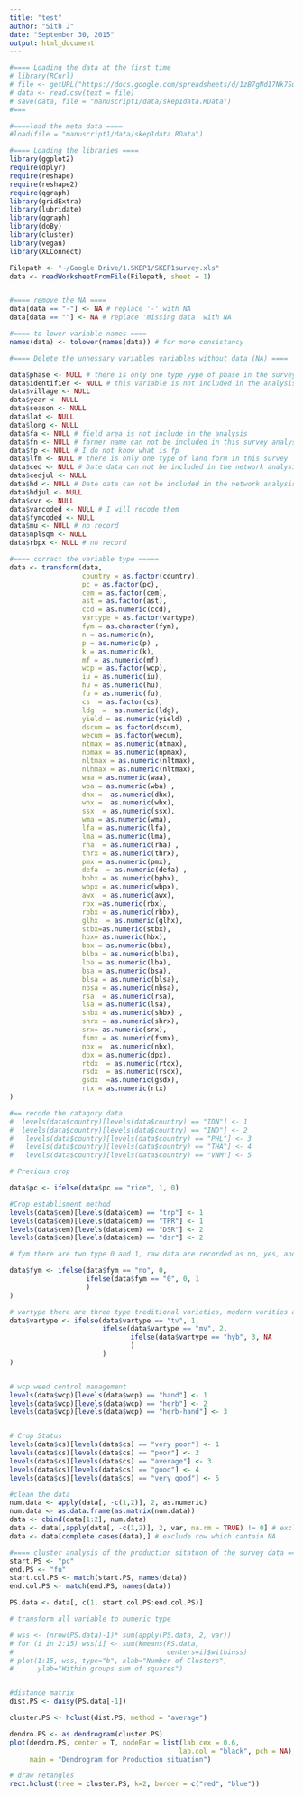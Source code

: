 ```yaml
---
title: "test"
author: "Sith J"
date: "September 30, 2015"
output: html_document
---
```


```r
#==== Loading the data at the first time
# library(RCurl)
# file <- getURL("https://docs.google.com/spreadsheets/d/1zB7gNdI7Nk7SuHuPWcjzaKnjuwkvL6sOVMo0zMfuV-c/pub?gid=558862364&single=true&output=csv")
# data <- read.csv(text = file)
# save(data, file = "manuscript1/data/skep1data.RData")
#===

#====load the meta data ====
#load(file = "manuscript1/data/skep1data.RData")

#==== Loading the libraries ====
library(ggplot2)
require(dplyr)
require(reshape)
require(reshape2)
require(qgraph)
library(gridExtra)
library(lubridate)
library(qgraph)
library(doBy)
library(cluster)
library(vegan)
library(XLConnect)

Filepath <- "~/Google Drive/1.SKEP1/SKEP1survey.xls"
data <- readWorksheetFromFile(Filepath, sheet = 1)


#==== remove the NA ====
data[data == "-"] <- NA # replace '-' with NA
data[data == ""] <- NA # replace 'missing data' with NA

#==== to lower variable names ====
names(data) <- tolower(names(data)) # for more consistancy

#==== Delete the unnessary variables variables without data (NA) ====

data$phase <- NULL # there is only one type yype of phase in the survey
data$identifier <- NULL # this variable is not included in the analysis
data$village <- NULL
data$year <- NULL
data$season <- NULL
data$lat <- NULL
data$long <- NULL
data$fa <- NULL # field area is not include in the analysis
data$fn <- NULL # farmer name can not be included in this survey analysis
data$fp <- NULL # I do not know what is fp
data$lfm <- NULL # there is only one type of land form in this survey
data$ced <- NULL # Date data can not be included in the network analysis
data$cedjul <- NULL
data$hd <- NULL # Date data can not be included in the network analysis
data$hdjul <- NULL
data$cvr <- NULL
data$varcoded <- NULL # I will recode them 
data$fymcoded <- NULL
data$mu <- NULL # no record
data$nplsqm <- NULL
data$rbpx <- NULL # no record

#==== corract the variable type =====
data <- transform(data, 
                  country = as.factor(country),
                  pc = as.factor(pc),
                  cem = as.factor(cem),     
                  ast = as.factor(ast),       
                  ccd = as.numeric(ccd),
                  vartype = as.factor(vartype),
                  fym = as.character(fym),
                  n = as.numeric(n),
                  p = as.numeric(p) ,
                  k = as.numeric(k),
                  mf = as.numeric(mf),        
                  wcp = as.factor(wcp),      
                  iu = as.numeric(iu),     
                  hu = as.numeric(hu),      
                  fu = as.numeric(fu),      
                  cs  = as.factor(cs),      
                  ldg  =  as.numeric(ldg),  
                  yield = as.numeric(yield) ,
                  dscum = as.factor(dscum),   
                  wecum = as.factor(wecum),   
                  ntmax = as.numeric(ntmax), 
                  npmax = as.numeric(npmax),    
                  nltmax = as.numeric(nltmax),  
                  nlhmax = as.numeric(nltmax),  
                  waa = as.numeric(waa),      
                  wba = as.numeric(wba) ,   
                  dhx =  as.numeric(dhx),  
                  whx =  as.numeric(whx),     
                  ssx  = as.numeric(ssx),  
                  wma = as.numeric(wma), 
                  lfa = as.numeric(lfa),
                  lma = as.numeric(lma),   
                  rha  = as.numeric(rha) ,
                  thrx = as.numeric(thrx),    
                  pmx = as.numeric(pmx),    
                  defa  = as.numeric(defa) ,
                  bphx = as.numeric(bphx),   
                  wbpx = as.numeric(wbpx),    
                  awx  = as.numeric(awx), 
                  rbx =as.numeric(rbx),   
                  rbbx = as.numeric(rbbx),  
                  glhx  = as.numeric(glhx), 
                  stbx=as.numeric(stbx),    
                  hbx= as.numeric(hbx),
                  bbx = as.numeric(bbx),    
                  blba = as.numeric(blba),    
                  lba = as.numeric(lba),    
                  bsa = as.numeric(bsa),    
                  blsa = as.numeric(blsa),  
                  nbsa = as.numeric(nbsa),  
                  rsa  = as.numeric(rsa),   
                  lsa = as.numeric(lsa),    
                  shbx = as.numeric(shbx) ,  
                  shrx = as.numeric(shrx),    
                  srx= as.numeric(srx),    
                  fsmx = as.numeric(fsmx),   
                  nbx =  as.numeric(nbx),   
                  dpx = as.numeric(dpx),    
                  rtdx  = as.numeric(rtdx),  
                  rsdx  = as.numeric(rsdx),
                  gsdx  =as.numeric(gsdx),   
                  rtx = as.numeric(rtx)
) 

#== recode the catagory data
#  levels(data$country)[levels(data$country) == "IDN"] <- 1
#  levels(data$country)[levels(data$country) == "IND"] <- 2
#   levels(data$country)[levels(data$country) == "PHL"] <- 3
#   levels(data$country)[levels(data$country) == "THA"] <- 4
#   levels(data$country)[levels(data$country) == "VNM"] <- 5

# Previous crop

data$pc <- ifelse(data$pc == "rice", 1, 0)

#Crop establisment method
levels(data$cem)[levels(data$cem) == "trp"] <- 1
levels(data$cem)[levels(data$cem) == "TPR"] <- 1
levels(data$cem)[levels(data$cem) == "DSR"] <- 2
levels(data$cem)[levels(data$cem) == "dsr"] <- 2

# fym there are two type 0 and 1, raw data are recorded as no, yes, and value, if the value is 0 which mean 0 and if the value more than 0 which means 1 

data$fym <- ifelse(data$fym == "no", 0, 
                   ifelse(data$fym == "0", 0, 1
                   )
)

# vartype there are three type treditional varieties, modern varities and hybrid
data$vartype <- ifelse(data$vartype == "tv", 1,
                       ifelse(data$vartype == "mv", 2,
                              ifelse(data$vartype == "hyb", 3, NA
                              )
                       )
)


# wcp weed control management
levels(data$wcp)[levels(data$wcp) == "hand"] <- 1
levels(data$wcp)[levels(data$wcp) == "herb"] <- 2
levels(data$wcp)[levels(data$wcp) == "herb-hand"] <- 3


# Crop Status
levels(data$cs)[levels(data$cs) == "very poor"] <- 1
levels(data$cs)[levels(data$cs) == "poor"] <- 2
levels(data$cs)[levels(data$cs) == "average"] <- 3
levels(data$cs)[levels(data$cs) == "good"] <- 4
levels(data$cs)[levels(data$cs) == "very good"] <- 5

#clean the data
num.data <- apply(data[, -c(1,2)], 2, as.numeric)
num.data <- as.data.frame(as.matrix(num.data))
data <- cbind(data[1:2], num.data)
data <- data[,apply(data[, -c(1,2)], 2, var, na.rm = TRUE) != 0] # exclude the column with variation = 0
data <- data[complete.cases(data),] # exclude row which cantain NA

#==== cluster analysis of the production sitatuon of the survey data ====
start.PS <- "pc"
end.PS <- "fu"
start.col.PS <- match(start.PS, names(data))
end.col.PS <- match(end.PS, names(data))

PS.data <- data[, c(1, start.col.PS:end.col.PS)]

# transform all variable to numeric type

# wss <- (nrow(PS.data)-1)* sum(apply(PS.data, 2, var))
# for (i in 2:15) wss[i] <- sum(kmeans(PS.data, 
#                                      centers=i)$withinss)
# plot(1:15, wss, type="b", xlab="Number of Clusters",
#      ylab="Within groups sum of squares")


#distance matrix
dist.PS <- daisy(PS.data[-1])

cluster.PS <- hclust(dist.PS, method = "average")

dendro.PS <- as.dendrogram(cluster.PS)
plot(dendro.PS, center = T, nodePar = list(lab.cex = 0.6,
                                          lab.col = "black", pch = NA),
     main = "Dendrogram for Production situation")

# draw retangles
rect.hclust(tree = cluster.PS, k=2, border = c("red", "blue"))
```

